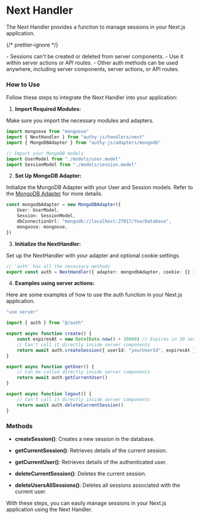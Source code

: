 # Next Handler

The Next Handler provides a function to manage sessions in your Next.js application.

{/* prettier-ignore */}
<div className="p-3 mt-3 bg-red-500/20 text-red-500 dark:bg-red-500/30 dark:text-white/90 rounded-md">
    - Sessions can't be created or deleted from server components. 
    - Use it within server actions or API routes. 
    - Other auth methods can be used anywhere, including server components, server actions, or API routes.
</div>

### How to Use

Follow these steps to integrate the Next Handler into your application:

1. **Import Required Modules:**

Make sure you import the necessary modules and adapters.

```ts copy filename="src/auth.ts"
import mongoose from "mongoose"
import { NextHandler } from "authy-js/handlers/next"
import { MongoDBAdapter } from "authy-js/adapters/mongodb"

// Import your MongoDB models
import UserModel from "./models/user.model"
import SessionModel from "./models/session.model"
```

2. **Set Up MongoDB Adapter:**

Initialize the MongoDB Adapter with your User and Session models. Refer to the [MongoDB Adapter](/adapters/mongodb) for more details.

```ts copy filename="src/auth.ts"
const mongodbAdapter = new MongoDBAdapter({
    User: UserModel,
    Session: SessionModel,
    dbConnectionUrl: "mongodb://localhost:27017/YourDatabase",
    mongoose: mongoose,
})
```

3. **Initialize the NextHandler:**

Set up the NextHandler with your adapter and optional cookie settings.

```ts copy filename="src/auth.ts"
// `auth` has all the necessary methods
export const auth = NextHandler({ adapter: mongodbAdapter, cookie: {} })
```

4. **Examples using server actions:**

Here are some examples of how to use the auth function in your Next.js application.

```ts copy filename="src/actions.ts"
"use server"

import { auth } from "@/auth"

export async function create() {
    const expiresAt = new Date(Date.now() + 30000) // Expires in 30 seconds
    // Can't call it directly inside server components
    return await auth.createSession({ userId: "yourUserId", expiresAt })
}

export async function getUser() {
    // Can be called directly inside server components
    return await auth.getCurrentUser()
}

export async function logout() {
    // Can't call it directly inside server components
    return await auth.deleteCurrentSession()
}
```

### Methods

-   **createSession()**: Creates a new session in the database.

-   **getCurrentSession()**: Retrieves details of the current session.

-   **getCurrentUser()**: Retrieves details of the authenticated user.

-   **deleteCurrentSession()**: Deletes the current session.

-   **deleteUsersAllSessions()**: Deletes all sessions associated with the current user.

With these steps, you can easily manage sessions in your Next.js application using the Next Handler.
